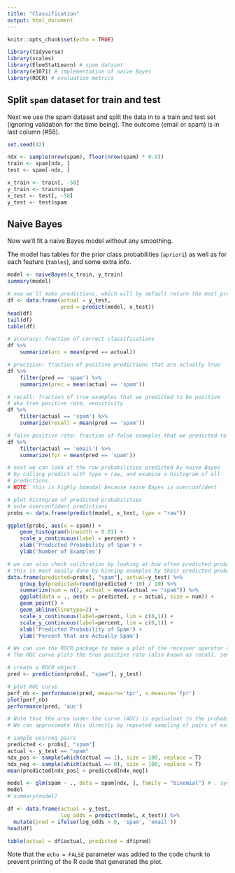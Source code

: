 ```yaml
---
title: "Classification"
output: html_document
---
```


```r
knitr::opts_chunk$set(echo = TRUE)

library(tidyverse)
library(scales)
library(ElemStatLearn) # spam dataset
library(e1071) # implementation of naive Bayes
library(ROCR) # evaluation metrics
```

## Split `spam` dataset for train and test

Next we use the spam dataset and split the data in to a train and test set (ignoring validation for the time being).
The outcome (email or spam) is in last column (#58).

```r
set.seed(42)

ndx <- sample(nrow(spam), floor(nrow(spam) * 0.9))
train <- spam[ndx, ]
test <- spam[-ndx, ]

x_train <- train[, -58]
y_train <- train$spam
x_test <- test[, -58]
y_test <- test$spam
```

## Naive Bayes

Now we'll fit a naive Bayes model without any smoothing.

The model has tables for the prior class probabilities (`apriori`) as well as for each feature (`tables`), and some extra info.

```r
model <- naiveBayes(x_train, y_train)
summary(model)

# now we'll make predictions, which will by default return the most probably class label for each test example.
df <- data.frame(actual = y_test,
                 pred = predict(model, x_test))
head(df)
tail(df)
table(df)

# accuracy: fraction of correct classifications
df %>%
    summarize(acc = mean(pred == actual))

# precision: fraction of positive predictions that are actually true
df %>%
    filter(pred == 'spam') %>%
    summarize(prec = mean(actual == 'spam'))

# recall: fraction of true examples that we predicted to be positive
# aka true positive rate, sensitivity
df %>%
    filter(actual == 'spam') %>%
    summarize(recall = mean(pred == 'spam'))

# false positive rate: fraction of false examples that we predicted to be positive
df %>%
    filter(actual == 'email') %>%
    summarize(fpr = mean(pred == 'spam'))

# next we can look at the raw probabilities predicted by naive Bayes
# by calling predict with type = raw, and examine a histogram of all
# predictions.
# NOTE: this is highly bimodal because naive Bayes is overconfident

# plot histogram of predicted probabilities
# note overconfident predictions
probs <- data.frame(predict(model, x_test, type = "raw"))

ggplot(probs, aes(x = spam)) +
    geom_histogram(binwidth = 0.01) +
    scale_x_continuous(label = percent) +
    xlab('Predicted Probability of Spam') +
    ylab('Number of Examples')

# we can also check calibration by looking at how often predicted probabilities match actual frequencies.
# this is most easily done by binning examples by their predicted probability of being spam and then counting how often those examples actually turn out to be spam.
data.frame(predicted=probs[, "spam"], actual=y_test) %>%
    group_by(predicted=round(predicted * 10) / 10) %>%
    summarize(num = n(), actual = mean(actual == "spam")) %>%
    ggplot(data = ., aes(x = predicted, y = actual, size = num)) +
    geom_point() +
    geom_abline(linetype=2) +
    scale_x_continuous(label=percent, lim = c(0,1)) +
    scale_y_continuous(label=percent, lim = c(0,1)) +
    xlab('Predicted Probability of Spam') +
    ylab('Percent that are Actually Spam')

# We can use the ROCR package to make a plot of the receiver operator characteristic (ROC) curve and compute the area under the curve (AUC).
# The ROC curve plots the true positive rate (also known as recall, sensitivity, or the probability of detecting a true example) against the false positive rate (also known as 1 - specificity, or the probability of a false alarm) as we change the threshold on the probability for predicting spam. In this case that's the fraction of all incoming spam detected vs. the fraction of legitimate emails that get labeled as spam.

# create a ROCR object
pred <- prediction(probs[, "spam"], y_test)

# plot ROC curve
perf_nb <- performance(pred, measure='tpr', x.measure='fpr')
plot(perf_nb)
performance(pred, 'auc')

# Note that the area under the curve (AUC) is equivalent to the probability of scoring a randomly sampled positive example above a randomly sampled negative one.
# We can approximate this directly by repeated sampling of pairs of examples and checking for the correct ranking.

# sample pos/neg pairs
predicted <- probs[, "spam"]
actual <- y_test == "spam"
ndx_pos <- sample(which(actual == 1), size = 100, replace = T)
ndx_neg <- sample(which(actual == 0), size = 100, replace = T)
mean(predicted[ndx_pos] > predicted[ndx_neg])

model <- glm(spam ~ ., data = spam[ndx, ], family = "binomial") # . syntax means everything else, "binomial" means logistic regression
model
# summary(model)

df <- data.frame(actual = y_test,
                 log_odds = predict(model, x_test)) %>%
  mutate(pred = ifelse(log_odds > 0, 'spam', 'email'))
head(df)

table(actual = df$actual, predicted = df$pred)
```

Note that the `echo = FALSE` parameter was added to the code chunk to prevent printing of the R code that generated the plot.
